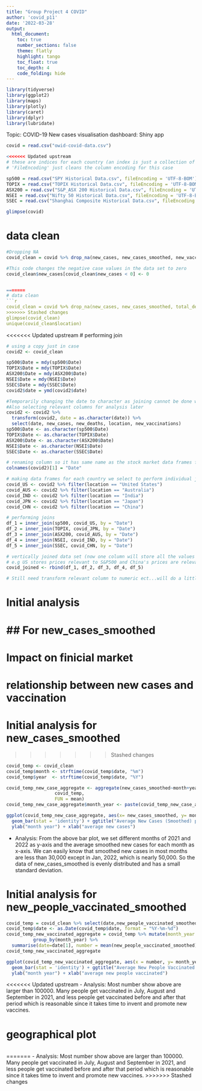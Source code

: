 ```yaml
---
title: "Group Project 4 COVID"
author: 'covid_p11'
date: '2022-03-28'
output:
  html_document:
    toc: true
    number_sections: false
    theme: flatly
    highlight: tango
    toc_float: true
    toc_depth: 4
    code_folding: hide
---
```


```r
library(tidyverse)
library(ggplot2)
library(maps)
library(plotly)
library(caret)
library(dplyr)
library(lubridate)
```

Topic: COVID-19 New cases
visualisation dashboard: Shiny app
```r
covid = read.csv("owid-covid-data.csv")

<<<<<<< Updated upstream
# these are indices for each country (an index is just a collection of stocks)
# 'FileEncoding' just cleans the column encoding for this case

sp500 = read.csv("SPY Historical Data.csv", fileEncoding = 'UTF-8-BOM') # This is for US
TOPIX = read.csv("TOPIX Historical Data.csv", fileEncoding = 'UTF-8-BOM') # This is for Japan
ASX200 = read.csv("S&P_ASX 200 Historical Data.csv", fileEncoding = 'UTF-8-BOM') # This is for Australia
NSEI = read.csv("Nifty 50 Historical Data.csv", fileEncoding = 'UTF-8-BOM') # This is for India
SSEC = read.csv("Shanghai Composite Historical Data.csv", fileEncoding = 'UTF-8-BOM') # this is for China

glimpse(covid)
```

# data clean
```r
#Dropping NA
covid_clean = covid %>% drop_na(new_cases, new_cases_smoothed, new_vaccinations, new_vaccinations_smoothed, new_vaccinations_smoothed_per_million, population, median_age, extreme_poverty, total_vaccinations, hospital_beds_per_thousand, human_development_index)

#This code changes the negative case values in the data set to zero
covid_clean$new_cases[covid_clean$new_cases < 0] <- 0


=======
# data clean
```r
covid_clean = covid %>% drop_na(new_cases, new_cases_smoothed, total_deaths, new_deaths, new_deaths_smoothed, total_cases_per_million, new_cases_per_million, new_cases_smoothed_per_million, total_deaths_per_million, new_deaths_per_million, new_deaths_smoothed_per_million, new_vaccinations, new_vaccinations_smoothed, new_vaccinations_smoothed_per_million, population, population_density, median_age,extreme_poverty, new_tests, new_people_vaccinated_smoothed)
>>>>>>> Stashed changes
glimpse(covid_clean)
unique(covid_clean$location)
```

<<<<<<< Updated upstream
# performing join
```r
# using a copy just in case
covid2 <- covid_clean

sp500$Date = mdy(sp500$Date)
TOPIX$Date = mdy(TOPIX$Date)
ASX200$Date = mdy(ASX200$Date)
NSEI$Date = mdy(NSEI$Date)
SSEC$Date = mdy(SSEC$Date)
covid2$date = ymd(covid2$date)

#Temporarily changing the date to character as joining cannot be done with date objects
#Also selecting relevant columns for analysis later
covid2 <- covid2 %>%
  transform(covid2, date = as.character(date)) %>% 
  select(date, new_cases, new_deaths, location, new_vaccinations)
sp500$Date <- as.character(sp500$Date)
TOPIX$Date <- as.character(TOPIX$Date)
ASX200$Date <- as.character(ASX200$Date)
NSEI$Date <- as.character(NSEI$Date)
SSEC$Date <- as.character(SSEC$Date)

# renaming column so it has same name as the stock market data frames for joining later
colnames(covid2)[1] = "Date"

# making data frames for each country we select to perform individual joins on each to their respective stock market index
covid_US <- covid2 %>% filter(location == "United States")
covid_AUS <- covid2 %>% filter(location == "Australia")
covid_IND <- covid2 %>% filter(location == "India")
covid_JPN <- covid2 %>% filter(location == "Japan")
covid_CHN <- covid2 %>% filter(location == "China")

# performing joins 
df_1 = inner_join(sp500, covid_US, by = "Date")
df_2 = inner_join(TOPIX, covid_JPN, by = "Date")
df_3 = inner_join(ASX200, covid_AUS, by = "Date")
df_4 = inner_join(NSEI, covid_IND, by = "Date")
df_5 = inner_join(SSEC, covid_CHN, by = "Date")

# vertically joined data set (now one column will store all the values of the respective country index)
# e.g US stores prices relevant to S&P500 and China's prices are relevant to the the SSEC which is based in Shanghai.
covid_joined <- rbind(df_1, df_2, df_3, df_4, df_5)

# Still need transform relevant column to numeric ect...will do a little later 
```


# Initial analysis
## For new_cases_smoothed
=======
# Impact on finicial market

# relationship between new cases and vaccination

# Initial analysis for new_cases_smoothed
>>>>>>> Stashed changes
```r
covid_temp <- covid_clean
covid_temp$month <- strftime(covid_temp$date, "%m")
covid_temp$year  <- strftime(covid_temp$date, "%Y")

covid_temp_new_case_aggregate <- aggregate(new_cases_smoothed~month+year, 
                  covid_temp,
                  FUN = mean)
covid_temp_new_case_aggregate$month_year <- paste(covid_temp_new_case_aggregate$month, covid_temp_new_case_aggregate$year)
```



```r
ggplot(covid_temp_new_case_aggregate, aes(x= new_cases_smoothed, y= month_year)) +
  geom_bar(stat = 'identity') + ggtitle("Average New Cases (Smoothed) per Month") +
  ylab("month year") + xlab("average new cases")
```

- Analysis: From the above bar plot, we set different months of 2021 and 2022 as y-axis and the average smoothed new cases for each month as x-axis. We can easily know that smoothed new cases in most months are less than 30,000 except in Jan, 2022, which is nearly 50,000. So the data of new_cases_smoothed is evenly distributed and has a small standard deviation.

# Initial analysis for new_people_vaccinated_smoothed
```r
covid_temp = covid_clean %>% select(date,new_people_vaccinated_smoothed)
covid_temp$date <- as.Date(covid_temp$date, format = "%Y-%m-%d")
covid_temp_new_vaccinated_aggregate = covid_temp %>% mutate(month_year = as.character(format(date, "%m-%Y"))) %>%
          group_by(month_year) %>%
  summarise(date=date[1], number = mean(new_people_vaccinated_smoothed))
covid_temp_new_vaccinated_aggregate  
```

```r
ggplot(covid_temp_new_vaccinated_aggregate, aes(x = number, y= month_year)) +
  geom_bar(stat = 'identity') + ggtitle("Average New People Vaccinated (Smoothed) per Month") +
  ylab("month year") + xlab("average new people vaccinated")
```

<<<<<<< Updated upstream
- Analysis: Most number show above are larger than 100000. Many people get vaccinated in July, August and September in 2021, and less people get vaccinated before and after that period which is reasonable since it takes time to invent and promote new vaccines.

# geographical plot

```r

```

=======
- Analysis: Most number show above are larger than 100000. Many people get vaccinated in July, August and September in 2021, and less people get vaccinated before and after that period which is reasonable since it takes time to invent and promote new vaccines.
>>>>>>> Stashed changes
